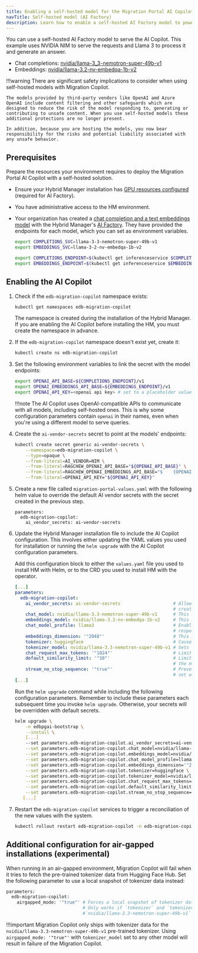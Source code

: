 ```yaml
---
title: Enabling a self-hosted model for the Migration Portal AI Copilot
navTitle: Self-hosted model (AI Factory)
description: Learn how to enable a self-hosted AI Factory model to power the Migration Portal AI Copilot.
---
```


You can use a self-hosted AI Factory model to serve the AI Copilot. This example uses NVIDIA NIM to serve the requests and Llama 3 to process it and generate an answer.

- Chat completions: [nvidia/llama-3_3-nemotron-super-49b-v1](https://build.nvidia.com/nvidia/llama-3_3-nemotron-super-49b-v1)
- Embeddings: [nvidia/llama-3.2-nv-embedqa-1b-v2](https://build.nvidia.com/nvidia/llama-3_2-nv-embedqa-1b-v2)

!!!warning 
    There are significant safety implications to consider when using self-hosted models with Migration Copilot.
   
    The models provided by third-party vendors like OpenAI amd Azure OpenAI include content filtering and other safeguards which are designed to reduce the risk of the model responding to, generating or contributing to unsafe content. When you use self-hosted models these additional protections are no longer present.

    In addition, because you are hosting the models, you now bear responsibility for the risks and potential liability associated with any unsafe behavior.

## Prerequisites

Prepare the resources your environment requires to deploy the Migration Portal AI Copilot with a self-hosted solution.

-   Ensure your Hybrid Manager installation has [GPU resources configured](/edb-postgres-ai/1.3/hybrid-manager/ai-factory/learn/how-to/setup-gpu/) (required for AI Factory).

-   You have administrative access to the HM environment.

-   Your organization has created a [chat completion and a text embeddings model](/edb-postgres-ai/1.3/ai-factory/pipeline/models/using-with/using-nvidia-nim/using-nim-in-your-environment/) with the Hybrid Manager's [AI Factory](/edb-postgres-ai/1.3/ai-factory/model/deployment/#where-to-start). They have provided the endpoints for each model, which you can set as environment variables.

    ```bash
    export COMPLETIONS_SVC=llama-3-3-nemotron-super-49b-v1
    export EMBEDDINGS_SVC=llama-3-2-nv-embedqa-1b-v2
    
    export COMPLETIONS_ENDPOINT=$(kubectl get inferenceservice $COMPLETIONS_SVC -o     jsonpath='{.status.url}')
    export EMBEDDINGS_ENDPOINT=$(kubectl get inferenceservice $EMBEDDINGS_SVC -o     jsonpath='{.status.url}')
    ```

## Enabling the AI Copilot

1.  Check if the `edb-migration-copilot` namespace exists:

    ```bash
    kubectl get namespaces edb-migration-copilot
    ```

    The namespace is created during the installation of the Hybrid Manager. If you are enabling the AI Copilot before installing the HM, you must create the namespace in advance.

1.  If the `edb-migration-copilot` namespace doesn't exist yet, create it:

    ```bash
    kubectl create ns edb-migration-copilot
    ```

1.  Set the following environment variables to link the secret with the model endpoints:

    ```bash
    export OPENAI_API_BASE=${COMPLETIONS_ENDPOINT}/v1
    export OPENAI_EMBEDDINGS_API_BASE=${EMBEDDINGS_ENDPOINT}/v1
    export OPENAI_API_KEY=<openai api key> # set to a placeholder value like `noop` if models are deployed in a way that no key is required
    ```

    !!!note
        The AI Copilot uses OpenAI-compatible APIs to communicate with all models, including self-hosted ones. This is why some configuration parameters contain `openai` in their names, even when you're using a different model to serve queries.

1.  Create the `ai-vendor-secrets` secret to point at the models' endpoints:

    ```bash
    kubectl create secret generic ai-vendor-secrets \
        --namespace=edb-migration-copilot \
        --type=opaque \
        --from-literal=AI_VENDOR=NIM \
        --from-literal=RAGCHEW_OPENAI_API_BASE="${OPENAI_API_BASE}" \
        --from-literal=RAGCHEW_OPENAI_EMBEDDINGS_API_BASE="$    {OPENAI_EMBEDDINGS_API_BASE}" \
        --from-literal=OPENAI_API_KEY="${OPENAI_API_KEY}"
    ```

1.  Create a new file called `migration-portal-values.yaml` with the following helm value to override the default AI vendor secrets with the secret created in the previous step.

    ```
    parameters:
      edb-migration-copilot:
        ai_vendor_secrets: ai-vendor-secrets
    ```

1.  Update the Hybrid Manager installation file to include the AI Copilot configuration. This involves either updating the YAML values you used for installation or running the `helm upgrade` with the AI Copilot configuration parameters.

    <TabContainer syncKey="installation_config">
    <Tab title="Helm or operator install">
    
    Add this configuration block to either the `values.yaml` file you used to install HM with Helm, or to     the CRD you used to install HM with the operator.
    
    ```yaml
    [...]
    parameters:
      edb-migration-copilot:
        ai_vendor_secrets: ai-vendor-secrets                    # Allows the default AI vendor secrets to     be overridden by the secret
                                                                # created above. This *must* match the     name of the above secret.
        chat_model: nvidia/llama-3.3-nemotron-super-49b-v1      # This must match the model name as     listed by `${COMPLETIONS_ENDPOINT}/v1/models`.
        embeddings_model: nvidia/llama-3.2-nv-embedqa-1b-v2     # This must match the model name as     listed by `${EMBEDDINGS_ENDPOINT}/v1/models`.
        chat_model_profile: llama3                              # Enables prompt rules and other     parameters which can help improve the quality of
                                                                # responses from chat completion models     of the llama3 family.
        embeddings_dimension: '"2048"'                          # This must match the size of the vectors     generated by the embeddings model.
        tokenizer: huggingface                                  # Causes tokenizers from the Hugging Face     Transformers library to be used for token counting.
        tokenizer_model: nvidia/llama-3.3-nemotron-super-49b-v1 # Sets the specific tokenizer to use,     ensuring it corresponds to a pretrained model on Hugging Face Hub.
        chat_request_max_tokens: '"1024"'                       # Limits the total number of requested     tokens to prevent excessively-verbose responses.
        default_similarity_limit: '"10"'                        # Limits the number of contextual chunks     included in queries to prevent overwhelming
                                                                # the model with input.
        stream_no_stop_sequence: '"true"'                       # Prevents OpenAI-specific stop sequences     being sent to the model. This should always be
                                                                # set when using NIM models in order to     avoid duplicated final chunks in response     streams.
    [...]
    ```
    
    </Tab>
    
    <Tab title="Helm upgrade">
    
    Run the `helm upgrade` command while including the following configuration parameters. Remember to include these parameters each subsequent time you invoke `helm upgrade`. Otherwise, your secrets will be overridden with default secrets.
    
    ```bash
    helm upgrade \
        -n edbpgai-bootstrap \
        --install \
        [...]
        --set parameters.edb-migration-copilot.ai_vendor_secrets=ai-vendor-secrets \
        --set parameters.edb-migration-copilot.chat_model=nvidia/llama-3.3-nemotron-super-49b-v1 \
        --set parameters.edb-migration-copilot.embeddings_model=nvidia/llama-3.2-nv-embedqa-1b-v2 \
        --set parameters.edb-migration-copilot.chat_model_profile=llama3 \
        --set parameters.edb-migration-copilot.embeddings_dimension='"2048"' \
        --set parameters.edb-migration-copilot.tokenizer=huggingface \
        --set parameters.edb-migration-copilot.tokenizer_model=nvidia/llama-3.3-nemotron-super-49b-v1 \
        --set parameters.edb-migration-copilot.chat_request_max_tokens='"1024"' \
        --set parameters.edb-migration-copilot.default_similarity_limit='"10"' \
        --set parameters.edb-migration-copilot.stream_no_stop_sequence='"true"' \
       [...]
    ```
    
    </Tab>
    </TabContainer>

1.  Restart the `edb-migration-copilot` services to trigger a reconciliation of the new values with the system.

    ```bash
    kubectl rollout restart edb-migration-copilot -n edb-migration-copilot
    ```

## Additional configuration for air-gapped installations (experimental)

When running in an air-gapped environment, Migration Copilot will fail when it tries to fetch the pre-trained tokenizer data from Hugging Face Hub.
Set the following parameter to use a local snapshot of tokenizer data instead:

```bash
parameters:
  edb-migration-copilot:
    airgapped_mode: '"true"' # Forces a local snapshot of tokenizer data to be used instead of fetching from Hugging Face Hub.
                             # Only works if `tokenizer` and `tokenizer_model` are set to `huggingface` and
                             #`nvidia/llama-3.3-nemotron-super-49b-v1` respectively.
```

!!!important
    Migration Copilot only ships with tokenizer data for the `nvidia/llama-3.3-nemotron-super-49b-v1` pre-trained tokenizer.
    Using `airgapped_mode: '"true"'` with `tokenizer_model` set to any other model will result in failure of the Migration Copilot.
